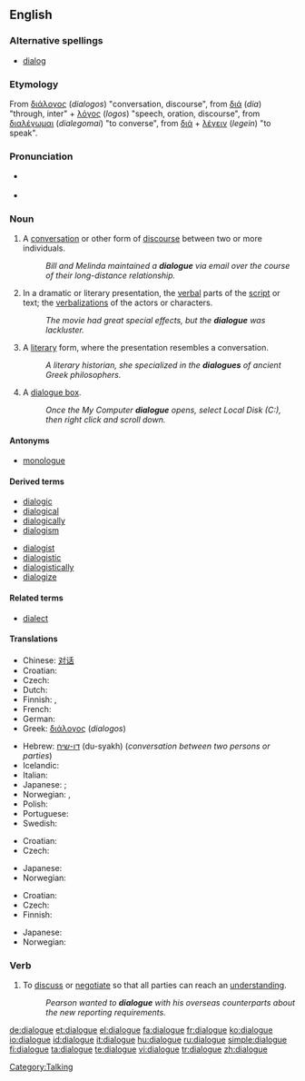 ==English==

===Alternative spellings===
* {{italbrac-colon|US and computing}} [[dialog]]

===Etymology===
From {{etyl|grc}} [[διάλογος]] (''dialogos'') "conversation, discourse",  from [[διά]] (''dia'') "through, inter"  + [[λόγος]] (''logos'') "speech, oration, discourse", from [[διαλέγωμαι]] (''dialegomai'') "to converse", from [[διά]] + [[λέγειν]] (''legein'') "to speak".

===Pronunciation===
* {{a|UK}} {{IPA|/ˈdaɪælɒg/}} {{SAMPA|/"daI{lQg/}}
* {{audio|En-us-dialogue.ogg|audio (US)}}

===Noun===
{{en-noun}}

# A [[conversation]] or other form of [[discourse]] between two or more individuals.
#: ''Bill and Melinda maintained a '''dialogue''' via email over the course of their long-distance relationship.''
# In a dramatic or literary presentation, the [[verbal]] parts of the [[script]] or text; the [[verbalization]]s of the actors or characters.
#: ''The movie had great special effects, but the '''dialogue''' was lackluster.''
# A [[literary]] form, where the presentation resembles a conversation.
#: ''A literary historian, she specialized in the '''dialogues''' of ancient Greek philosophers.''
# {{computing}} A [[dialogue box]].
#: ''Once the My Computer '''dialogue''' opens, select Local Disk (C:), then right click and scroll down.''

====Antonyms====
* [[monologue]]

====Derived terms====
{{top2}}
* [[dialogic]]
* [[dialogical]]
* [[dialogically]]
* [[dialogism]]
{{mid2}}
* [[dialogist]]
* [[dialogistic]]
* [[dialogistically]]
* [[dialogize]]
{{bottom2}}

====Related terms====
* [[dialect]]

====Translations====
{{trans-top|conversation or other discourse between individuals}}
* Chinese: [[对话]]
* Croatian: {{t|hr|dijalog|alt=dijàlog|m}}
* Czech: {{t-|cs|dialog|m}}
* Dutch: {{t+|nl|dialoog|m}}
* Finnish: {{t+|fi|dialogi}}, {{t+|fi|vuoropuhelu}}
* French: {{t+|fr|dialogue|m}}
* German: {{t-|de|Dialog|m}}
* Greek: [[διάλογος]] (''dialogos'')
{{trans-mid}}
* Hebrew: [[דו-שיח]] (du-syakh) {{m}} (''conversation between two persons or parties'')
* Icelandic: {{t+|is|samtal|n}}
* Italian: {{t+|it|dialogo|m}}
* Japanese: {{qualifier|conversation}} {{t|ja|対話|tr=taiwa|sc=Jpan}}; {{qualifier|discussion}} {{t-|ja|討論|tr=taiwa|sc=Jpan}}
* Norwegian: {{t-|no|dialog|m}}, {{t-|no|samtale|m}}
* Polish: {{t+|pl|dialog|m}}
* Portuguese: {{t+|pt|diálogo}}
* Swedish: {{t+|sv|dialog}}
{{trans-bottom}}

{{trans-top|verbal part of a literary or dramatic work}}
* Croatian: {{t|hr|dijalog|alt=dijàlog|m}}
* Czech: {{t-|cs|dialog|m}}
{{trans-mid}}
* Japanese: {{t|ja|対話|tr=taiwa|sc=Jpan}}
* Norwegian: {{t-|no|dialog|m}}
{{trans-bottom}}

{{trans-top|literary form resembling a conversation}}
* Croatian: {{t|hr|dijalog|alt=dijàlog|m}}
* Czech: {{t-|cs|dialog|m}}
* Finnish: {{t+|fi|dialogi}}
{{trans-mid}}
* Japanese: {{t|ja|対話形式|tr=taiwa-keishiki|sc=Jpan}}
* Norwegian: {{t-|no|dialog|m}}
{{trans-bottom}}

===Verb===
{{en-verb|dialogu|ing}}

# {{context|informal|business}} To [[discuss]] or [[negotiate]] so that all parties can reach an [[understand]]ing.
#: ''Pearson wanted to '''dialogue''' with his overseas counterparts about the new reporting requirements.''

[[Category:Talking]]

[[de:dialogue]]
[[et:dialogue]]
[[el:dialogue]]
[[fa:dialogue]]
[[fr:dialogue]]
[[ko:dialogue]]
[[io:dialogue]]
[[id:dialogue]]
[[it:dialogue]]
[[hu:dialogue]]
[[ru:dialogue]]
[[simple:dialogue]]
[[fi:dialogue]]
[[ta:dialogue]]
[[te:dialogue]]
[[vi:dialogue]]
[[tr:dialogue]]
[[zh:dialogue]]